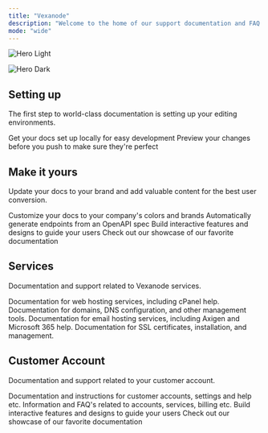 ```yaml
---
title: "Vexanode"
description: "Welcome to the home of our support documentation and FAQ's."
mode: "wide"
---
```


<img
  className="block dark:hidden"
  src="/images/hero-light.png"
  alt="Hero Light"
/>

<img
  className="hidden dark:block"
  src="/images/hero-dark.png"
  alt="Hero Dark"
/>

## Setting up

The first step to world-class documentation is setting up your editing environments.

<CardGroup cols={2}>
  <Card title="Edit Your Docs" icon="pen-to-square" href="https://mintlify.com/docs/quickstart">
    Get your docs set up locally for easy development
  </Card>
  <Card title="Preview Changes" icon="image" href="https://mintlify.com/docs/development">
    Preview your changes before you push to make sure they're perfect
  </Card>
</CardGroup>

## Make it yours

Update your docs to your brand and add valuable content for the best user conversion.

<CardGroup cols={2}>
  <Card title="Customize Style" icon="palette" href="https://mintlify.com/docs/settings/global">
    Customize your docs to your company's colors and brands
  </Card>
  <Card title="Reference APIs" icon="code" href="https://mintlify.com/docs/api-playground/openapi">
    Automatically generate endpoints from an OpenAPI spec
  </Card>
  <Card title="Add Components" icon="screwdriver-wrench" href="https://mintlify.com/docs/content/components/accordions">
    Build interactive features and designs to guide your users
  </Card>
  <Card title="Get Inspiration" icon="stars" href="https://mintlify.com/customers">
    Check out our showcase of our favorite documentation
  </Card>
</CardGroup>

## Services

Documentation and support related to Vexanode services.

<CardGroup cols={2}>
  <Card title="Web Hosting" icon="server" href="#">
    Documentation for web hosting services, including cPanel help.
  </Card>
  <Card title="Domains" icon="globe" href="#">
    Documentation for domains, DNS configuration, and other management tools.
  </Card>
  <Card title="Email" icon="envelope" href="#">
    Documentation for email hosting services, including Axigen and Microsoft 365 help.
  </Card>
  <Card title="SSL Certificates" icon="file-certificate" href="#">
    Documentation for SSL certificates, installation, and management.
  </Card>
</CardGroup>

## Customer Account

Documentation and support related to your customer account.

<CardGroup cols={2}>
  <Card title="Customer Portal" icon="circle-user" href="#">
    Documentation and instructions for customer accounts, settings and help etc.
  </Card>
  <Card title="Billing" icon="file-invoice-dollar" href="#">
    Information and FAQ's related to accounts, services, billing etc.
  </Card>
  <Card title="Add Components" icon="screwdriver-wrench" href="https://mintlify.com/docs/content/components/accordions">
    Build interactive features and designs to guide your users
  </Card>
  <Card title="Get Inspiration" icon="stars" href="https://mintlify.com/customers">
    Check out our showcase of our favorite documentation
  </Card>
</CardGroup>